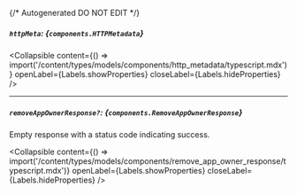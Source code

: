 {/* Autogenerated DO NOT EDIT  */}

##### `httpMeta`: *{`components.HTTPMetadata`}*

<Collapsible content={() => import('/content/types/models/components/http_metadata/typescript.mdx')} openLabel={Labels.showProperties} closeLabel={Labels.hideProperties} />


---
##### `removeAppOwnerResponse?`: *{`components.RemoveAppOwnerResponse`}*
Empty response with a status code indicating success.

<Collapsible content={() => import('/content/types/models/components/remove_app_owner_response/typescript.mdx')} openLabel={Labels.showProperties} closeLabel={Labels.hideProperties} />



